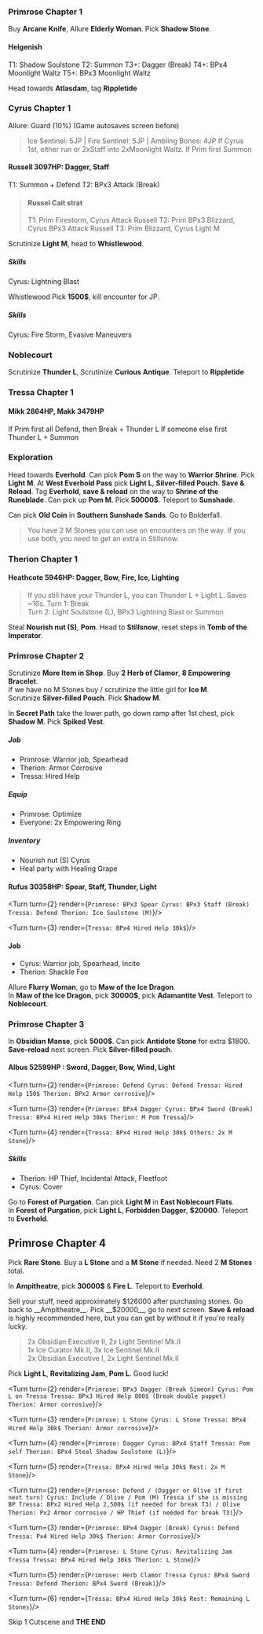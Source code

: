 
<SEO title="Octopath Traveler Primrose Single Story Notes" />

### Primrose Chapter 1
Buy __Arcane Knife__, Allure __Elderly Woman__. Pick __Shadow Stone__.

#### Helgenish
T1: Shadow Soulstone
T2: Summon
T3+: Dagger (Break)
T4+: BPx4 Moonlight Waltz
T5+: BPx3 Moonlight Waltz

Head towards __Atlasdam__, tag __Rippletide__

### Cyrus Chapter 1
Allure: Guard (10%) (Game autosaves screen before)

> Ice Sentinel: 5JP | Fire Sentinel: 5JP | Ambling Bones: 4JP
> If Cyrus 1st, either run or 2xStaff into 2xMoonlight Waltz. If Prim first Summon

#### Russell 3097HP: Dagger, Staff
T1: Summon + Defend
T2: BPx3 Attack (Break)

> #### Russel Cait strat
> T1: Prim Firestorm, Cyrus Attack Russell
> T2: Prim BPx3 Blizzard, Cyrus BPx3 Attack Russell
> T3: Prim Blizzard, Cyrus Light M

Scrutinize __Light M__, head to __Whistlewood__.

##### Skills
Cyrus: Lightning Blast

Whistlewood Pick __1500$__, kill encounter for JP.

##### Skills
Cyrus: Fire Storm, Evasive Maneuvers

### Noblecourt
Scrutinize __Thunder L__, Scrutinize __Curious Antique__. Teleport to __Rippletide__

### Tressa Chapter 1
#### Mikk 2864HP, Makk 3479HP
If Prim first all Defend, then Break + Thunder L
If someone else first Thunder L + Summon

### Exploration
Head towards __Everhold__. Can pick __Pom S__ on the way to __Warrior Shrine__.
Pick __Light M__.
At __West Everhold Pass__ pick __Light L__, __Silver-filled Pouch__. __Save & Reload__.
Tag __Everhold__, __save & reload__ on the way to __Shrine of the Runeblade__.
Can pick up __Pom M__. Pick __50000$__. Teleport to __Sunshade__.

Can pick __Old Coin__ in __Southern Sunshade Sands__. Go to Bolderfall.

> You have 2 M Stones you can use on encounters on the way. If you use both,
> you need to get an extra in Stillsnow.

### Therion Chapter 1
#### Heathcote 5946HP: Dagger, Bow, Fire, Ice, Lighting
> If you still have your Thunder L, you can Thunder L + Light L. Saves ~16s.
Turn 1: Break  
Turn 2: Light Soulstone (L), BPx3 Lightning Blast or Summon

Steal __Nourish nut (S)__, __Pom__. Head to __Stillsnow__, reset steps in __Tomb of the Imperator__.

### Primrose Chapter 2
Scrutinize __More Item in Shop__. Buy __2 Herb of Clamor__, __8 Empowering Bracelet__.  
If we have no M Stones buy / scrutinize the little girl for __Ice M__.  
Scrutinize __Silver-filled Pouch__. Pick __Shadow M__.

In __Secret Path__ take the lower path, go down ramp after 1st chest, pick
__Shadow M__. Pick __Spiked Vest__.

##### Job
 * Primrose: Warrior job, Spearhead
 * Therion: Armor Corrosive
 * Tressa: Hired Help

##### Equip
 * Primrose: Optimize
 * Everyone: 2x Empowering Ring

##### Inventory
 * Nourish nut (S) Cyrus
 * Heal party with Healing Grape

#### Rufus 30358HP: Spear, Staff, Thunder, Light
<Grid>
<Turn turn={1} render={`
  Primrose: Spearhead
  Cyrus: Defend
  Tressa: Hired Help 150$
  Therion: BPx2 Armor corrosive
`}/>

<Turn turn={2} render={`
  Primrose: BPx3 Spear
  Cyrus: BPx3 Staff (Break)
  Tressa: Defend
  Therion: Ice Soulstone (M)
`}/>

<Turn turn={3} render={`
  Tressa: BPx4 Hired Help 30k$
`}/>
</Grid>

#### Job
 * Cyrus: Warrior job, Spearhead, Incite
 * Therion: Shackle Foe

Allure __Flurry Woman__, go to __Maw of the Ice Dragon__.  
In __Maw of the Ice Dragon__, pick __30000$__, pick __Adamantite Vest__.
Teleport to __Noblecourt__.

### Primrose Chapter 3
In __Obsidian Manse__, pick __5000$__. Can pick __Antidote Stone__ for extra
$1800. __Save-reload__ next screen. Pick __Silver-filled pouch__.

#### Albus 52599HP : Sword, Dagger, Bow, Wind, Light
<Grid>
<Turn turn={1} render={`
  Primrose: Summon
  Cyrus: Olive / Incite if someone else hit
  Tressa: Hired Help 150$
  Therion: Shackle Foe
`}/>

<Turn turn={2} render={`
  Primrose: Defend
  Cyrus: Defend
  Tressa: Hired Help 150$
  Therion: BPx2 Armor corrosive
`}/>

<Turn turn={3} render={`
  Primrose: BPx4 Dagger
  Cyrus: BPx4 Sword (Break)
  Tressa: BPx4 Hired Help 30k$
  Therion: M Pom Tressa
`}/>

<Turn turn={4} render={`
  Tressa: BPx4 Hired Help 30k$
  Others: 2x M Stone
`}/>
</Grid>

##### Skills
 * Therion: HP Thief, Incidental Attack, Fleetfoot
 * Cyrus: Cover

Go to __Forest of Purgation__. Can pick __Light M__ in __East Noblecourt Flats__.  
In __Forest of Purgation__, pick __Light L__, __Forbidden Dagger__, __$20000__.
Teleport to __Everhold__.

## Primrose Chapter 4
Pick __Rare Stone__. Buy a __L Stone__ and a __M Stone__ if needed. Need
2 __M Stones__ total.

In __Ampitheatre__, pick __30000$__ & __Fire L__. Teleport to __Everhold__.

Sell your stuff, need approximately $126000 after purchasing stones. Go back
to __Ampitheatre__. Pick __$20000__, go to next screen. __Save & reload__ is
highly recommended here, but you can get by without it if you're really lucky.

> 2x Obsidian Executive II, 2x Light Sentinel Mk.II  
> 1x Ice Curator Mk.II, 3x Ice Sentinel Mk.II  
> 2x Obsidian Executive I, 2x Light Sentinel Mk.II  

Pick __Light L__, __Revitalizing Jam__, __Pom L__. Good luck!

<Enemy enemyKey="Simeon 1"/>
<Grid>
<Turn turn={1} render={`
  Primrose: Defend
  Cyrus: Fire Storm
  Tressa: Defend / Hired Help 150$ (if first + before puppet turn 2)
  Therion: Shackle Foe (Male puppet if first)
`}/>

<Turn turn={2} render={`
  Primrose: BPx3 Dagger (Break Simeon)
  Cyrus: Pom L on Tressa
  Tressa: BPx3 Hired Help 800$ (Break double puppet)
  Therion: Armor corrosive
`}/>

<Turn turn={3} render={`
  Primrose: L Stone
  Cyrus: L Stone
  Tressa: BPx4 Hired Help 30k$
  Therion: Armor corrosive
`}/>

<Turn turn={4} render={`
  Primrose: Dagger
  Cyrus: BPx4 Staff
  Tressa: Pom self
  Therion: BPx4 Steal Shadow Soulstone (L)
`}/>

<Turn turn={5} render={`
  Tressa: BPx4 Hired Help 30k$
  Rest: 2x M Stone
`}/>
</Grid>

<Enemy enemyKey="Simeon 2"/>

<Grid>
<Turn turn={1} render={`
  Primrose: Dagger / Olive
  Cyrus: Incite / Olive
  Tressa: Hired Help 150$ / Olive
  Therion: Shackle Foe / Olive
`}/>

<Turn turn={2} render={`
  Primrose: Defend / (Dagger or Olive if first next turn)
  Cyrus: Include / Olive / Pom (M) Tressa if she is missing BP
  Tressa: BPx2 Hired Help 2,500$ (if needed for break T3) / Olive
  Therion: Px2 Armor corrosive / HP Thief (if needed for break T3)
`}/>

<Turn turn={3} render={`
  Primrose: BPx4 Dagger (Break)
  Cyrus: Defend
  Tressa: Px4 Hired Help 30k$
  Therion: Armor Corrosive
`}/>

<Turn turn={4} render={`
  Primrose: L Stone
  Cyrus: Revitalizing Jam Tressa
  Tressa: BPx4 Hired Help 30k$
  Therion: L Stone
`}/>

<Turn turn={5} render={`
  Primrose: Herb Clamor Tressa
  Cyrus: BPx4 Sword
  Tressa: Defend
  Therion: BPx4 Sword (Break)
`}/>

<Turn turn={6} render={`
  Tressa: BPx4 Hired Help 30k$
  Rest: Remaining L Stones
`}/>
</Grid>

Skip 1 Cutscene and __THE END__
